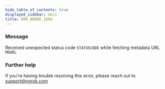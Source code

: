 ```yaml
---
hide_table_of_contents: true
displayed_sidebar: docs
title: ERR_NGROK_1684
---
```


### Message

Received unexpected status code `STATUSCODE` while fetching metadata URL `MDURL`

<ErrorDetails />

### Further help

If you're having trouble resolving this error, please reach out to [support@ngrok.com](mailto:support@ngrok.com?subject=Help%20with%20ERR_NGROK_1684)
